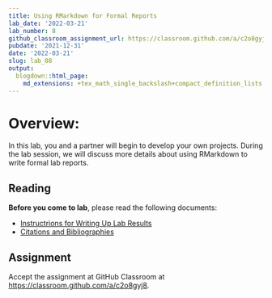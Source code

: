 ```yaml
---
title: Using RMarkdown for Formal Reports
lab_date: '2022-03-21'
lab_number: 8
github_classroom_assignment_url: https://classroom.github.com/a/c2o8gyj8
pubdate: '2021-12-31'
date: '2022-03-21'
slug: lab_08
output:
  blogdown::html_page:
    md_extensions: +tex_math_single_backslash+compact_definition_lists
---
```

# Overview:

In this lab, you and a partner will begin to develop your own projects. During the lab session, we will discuss more details about using RMarkdown to write formal lab reports.

## Reading

**Before you come to lab**, please read the following documents:

* [Instructrions for Writing Up Lab Results](/lab_docs/lab_08_instructions){target="_blank"}
* [Citations and Bibliographies](/lab_docs/lab_08_citations_bibliographies){target="_blank"}

## Assignment
Accept the assignment at GitHub Classroom at <https://classroom.github.com/a/c2o8gyj8>.
